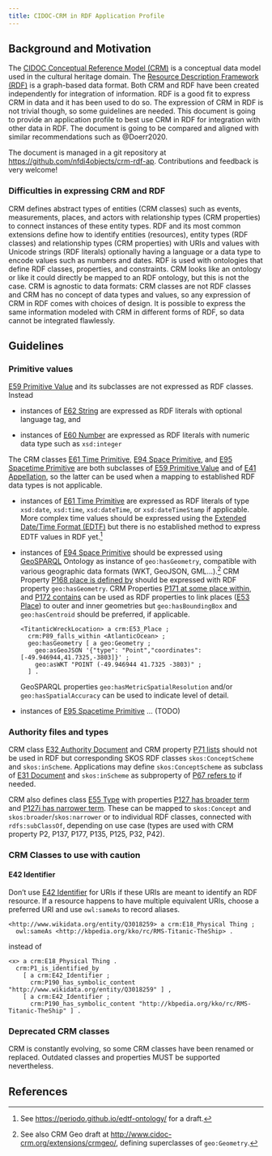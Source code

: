```yaml
---
title: CIDOC-CRM in RDF Application Profile
---
```


## Background and Motivation

The [CIDOC Conceptual Reference Model (CRM)](https://www.cidoc-crm.org/) is a conceptual data model used in the cultural heritage domain. The [Resource Description Framework (RDF)](https://www.w3.org/TR/rdf11-concepts/) is a graph-based data format. Both CRM and RDF have been created independently for integration of information. RDF is a good fit to express CRM in data and it has been used to do so. The expression of CRM in RDF is not trivial though, so some guidelines are needed. This document is going to provide an application profile to best use CRM in RDF for integration with other data in RDF. The document is going to be compared and aligned with similar recommendations such as @Doerr2020.

The document is managed in a git repository at <https://github.com/nfdi4objects/crm-rdf-ap>. Contributions and feedback is very welcome!

### Difficulties in expressing CRM and RDF

CRM defines abstract types of entities (CRM classes) such as events, measurements, places, and actors with relationship types (CRM properties) to connect instances of these entity types. RDF and its most common extensions define how to identify entities (resources), entity types (RDF classes) and relationship types (CRM properties) with URIs and values with Unicode strings (RDF literals) optionally having a language or a data type to encode values such as numbers and dates. RDF is used with ontologies that define RDF classes, properties, and constraints. CRM looks like an ontology or like it could directly be mapped to an RDF ontology, but this is not the case. CRM is agnostic to data formats: CRM classes are not RDF classes and CRM has no concept of data types and values, so any expression of CRM in RDF comes with choices of design. It is possible to express the same information modeled with CRM in different forms of RDF, so data cannot be integrated flawlessly.

## Guidelines

### Primitive values

[E59 Primitive Value] and its subclasses are not expressed as RDF classes. Instead

- instances of [E62 String](http://www.cidoc-crm.org/cidoc-crm/E62) are expressed as RDF literals with optional language tag, and

- instances of [E60 Number](http://www.cidoc-crm.org/cidoc-crm/E60) are expressed as RDF literals with numeric data type such as `xsd:integer`

The CRM classes [E61 Time Primitive], [E94 Space Primitive], and [E95 Spacetime Primitive] are both subclasses of [E59 Primitive Value] and of [E41 Appellation], so the latter can be used when a mapping to established RDF data types is not applicable.

- instances of [E61 Time Primitive] are expressed as RDF literals of type `xsd:date`, `xsd:time`, `xsd:dateTime`, or `xsd:dateTimeStamp` if applicable. More complex time values should be expressed using the [Extended Date/Time Format (EDTF)](https://www.loc.gov/standards/datetime/) but there is no established method to express EDTF values in RDF yet.^[See <https://periodo.github.io/edtf-ontology/> for a draft.]

- instances of [E94 Space Primitive] should be expressed using [GeoSPARQL] Ontology as instance of `geo:hasGeometry`, compatible with various geographic data formats (WKT, GeoJSON, GML...).^[See also CRM Geo draft at <http://www.cidoc-crm.org/extensions/crmgeo/>, defining superclasses of `geo:Geometry`.] CRM Property [P168 place is defined by] should be expressed with RDF property `geo:hasGeometry`. CRM Properties [P171 at some place within], and [P172 contains] can be used as RDF properties to link places ([E53 Place]) to outer and inner geometries but `geo:hasBoundingBox` and `geo:hasCentroid` should be preferred, if applicable.

    ~~~ttl
    <TitanticWreckLocation> a crm:E53_Place ;
      crm:P89_falls_within <AtlanticOcean> ;
      geo:hasGeometry [ a geo:Geometry ;
        geo:asGeoJSON '{"type": "Point","coordinates": [-49.946944,41.7325,-3803]}' ;
        geo:asWKT "POINT (-49.946944 41.7325 -3803)" ;
      ] .
    ~~~

  GeoSPARQL properties `geo:hasMetricSpatialResolution` and/or `geo:hasSpatialAccuracy` can be used to indicate level of detail. 

- instances of [E95 Spacetime Primitive] ... (TODO)

[GeoSPARQL]: https://www.ogc.org/de/publications/standard/geosparql/

[P171 at some place within]: http://www.cidoc-crm.org/cidoc-crm/P171
[P172 contains]: http://www.cidoc-crm.org/cidoc-crm/P172
[P168 place is defined by]: http://www.cidoc-crm.org/cidoc-crm/P168


[E53 Place]: http://www.cidoc-crm.org/cidoc-crm/E53
[E41 Appellation]: http://www.cidoc-crm.org/cidoc-crm/E41
[E59 Primitive Value]: http://www.cidoc-crm.org/cidoc-crm/E59
[E61 Time Primitive]: http://www.cidoc-crm.org/cidoc-crm/E61
[E94 Space Primitive]: http://www.cidoc-crm.org/cidoc-crm/E94
[E95 Spacetime Primitive]: http://www.cidoc-crm.org/cidoc-crm/E95

### Authority files and types

CRM class [E32 Authority Document] and CRM property [P71 lists] should not be used in RDF but corresponding SKOS RDF classes `skos:ConceptScheme` and `skos:inScheme`. Applications may define `skos:ConceptScheme` as subclass of [E31 Document] and `skos:inScheme` as subproperty of [P67 refers to] if needed.

CRM also defines class [E55 Type] with properties [P127 has broader term] and [P127i has narrower term]. These can be mapped to `skos:Concept` and `skos:broader`/`skos:narrower` or to individual RDF classes, connected with `rdfs:subClassOf`, depending on use case (types are used with CRM property P2, P137, P177, P135, P125, P32, P42).

[P127 has broader term]: http://www.cidoc-crm.org/cidoc-crm/P127
[P127i has narrower term]: http://www.cidoc-crm.org/cidoc-crm/P127i_has_narrower_term
[P71 lists]: http://www.cidoc-crm.org/cidoc-crm/P71
[P67 refers to]: http://www.cidoc-crm.org/cidoc-crm/P67
[E31 Document]: http://www.cidoc-crm.org/cidoc-crm/E31
[E32 Authority Document]: http://www.cidoc-crm.org/cidoc-crm/E32
[E55 Type]: http://www.cidoc-crm.org/cidoc-crm/E55
[E55 Identifier]: http://www.cidoc-crm.org/cidoc-crm/E42

### CRM Classes to use with caution

#### E42 Identifier

Don't use [E42 Identifier] for URIs if these URIs are meant to identify an RDF resource.  If a resource happens to have multiple equivalent URIs, choose a preferred URI and use `owl:sameAs` to record aliases.

~~~ttl
<http://www.wikidata.org/entity/Q3018259> a crm:E18_Physical Thing ;
  owl:sameAs <http://kbpedia.org/kko/rc/RMS-Titanic-TheShip> .
~~~

instead of 

~~~ttl
<x> a crm:E18_Physical Thing .
  crm:P1_is_identified_by
    [ a crm:E42_Identifier ;
      crm:P190_has_symbolic_content "http://www.wikidata.org/entity/Q3018259" ] ,
    [ a crm:E42_Identifier ;
      crm:P190_has_symbolic_content "http://kbpedia.org/kko/rc/RMS-Titanic-TheShip" ] .
~~~

### Deprecated CRM classes

CRM is constantly evolving, so some CRM classes have been renamed or replaced. Outdated classes and properties MUST be supported nevertheless.

## References

::: {#refs}
:::
